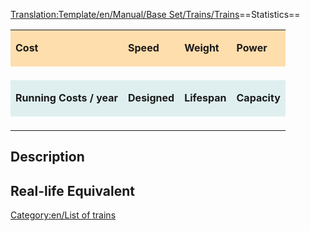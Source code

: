<noinclude>[[Translation:Template/en/Manual/Base Set/Trains/Trains]]</noinclude>==Statistics==
<!--
This is a Template for trains. Do not edit this page if you want to alter data for trains; use the train's own page for that.
-->
{| cellspacing="3" align="center"
|style="background:#ffdead;"| '''Cost'''
|style="background:#ffdead;"| '''Speed''' 
|style="background:#ffdead;"| '''Weight'''
|style="background:#ffdead;"| '''Power''' 
|-
| {{{Cost}}}
| {{{Speed}}}
| {{{Weight}}}
| {{{Power}}}
|-
|style="background:#dfefef;"|'''Running Costs / year'''
|style="background:#dfefef;"|'''Designed'''
|style="background:#dfefef;"|'''Lifespan'''
|style="background:#dfefef;"|'''Capacity'''
|-
| {{{Annual}}}
| {{{Designed}}}
| {{{Lifespan}}}
| {{{Capacity}}}
|}

==Description==
{{{Description}}}

==Real-life Equivalent==
{{{Real-life}}}

<noinclude>
{{en/Warning|Do not edit this template to add details to a train's page, please edit the train's page itself.}}
</noinclude>

<includeonly>[[Category:en/List of trains]]</includeonly>